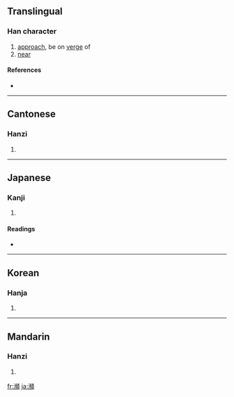 {{also|濒}}
==Translingual==

===Han character===
{{Han char|rn=85|rad=水|as=16|sn=19|four=3118<sub>6</sub>|canj=水卜竹金 (EYHC)}}

# [[approach]], be on [[verge]] of
# [[near]]

====References====
* {{Han ref|kx=0659.320|dkj=18636|dj=1069.140|hdz=31783.070|uh=7015|ud=28693|bh=C378|bd=50040}}

----

==Cantonese==

===Hanzi===
{{yue-hanzi|jyut=|y=ban1, pan4}}

# {{defn|Cantonese}}

----

==Japanese==

===Kanji===
{{ja-kanji|grade=|rs=水16}}

# {{defn|Japanese}}

====Readings====
* {{ja-readings|on=[[ひん]] (hin)|kun=[[しきりに]] (shikirini), [[ほとり]] (hotori)}}

----

==Korean==

===Hanja===
{{ko-hanja|hangeul=빈|eumhun=|rv=bin|mr=pin|y=pin}}

# {{defn|Korean}}

----

==Mandarin==

===Hanzi===
{{cmn-hanzi|sim=濒|pin=[[bīn]] ([[bin1]])|wg=pin<sup>1</sup>}}

# {{defn|Mandarin}}

[[fr:瀕]]
[[ja:瀕]]